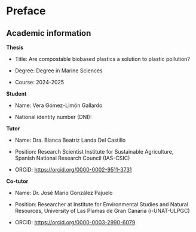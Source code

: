 # Preface {.unnumbered}

## Academic information

**Thesis**

-   Title: Are compostable biobased plastics a solution to plastic pollution?

-   Degree: Degree in Marine Sciences

-   Course: 2024-2025

**Student**

-   Name: Vera Gómez-Limón Gallardo

-   National identity number (DNI): 

**Tutor**

-   Name: Dra. Blanca Beatriz Landa Del Castillo

-   Position: Research Scientist Institute for Sustainable Agriculture, Spanish National Research Council (IAS-CSIC)

-   ORCiD: <https://orcid.org/0000-0002-9511-3731>

**Co-tutor**

-   Name: Dr. José Mario González Pajuelo

-   Position: Researcher at Institute for Environmental Studies and Natural Resources, University of Las Plamas de Gran Canaria (i-UNAT-ULPGC)

-   ORCiD: <https://orcid.org/0000-0003-2990-6079>
